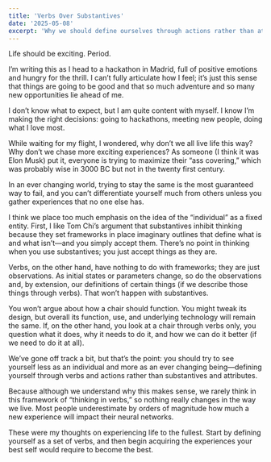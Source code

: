 ```yaml
---
title: 'Verbs Over Substantives'
date: '2025-05-08'
excerpt: 'Why we should define ourselves through actions rather than attributes.'
---
```


Life should be exciting. Period.

I’m writing this as I head to a hackathon in Madrid, full of positive emotions and hungry for the thrill. I can’t fully articulate how I feel; it’s just this sense that things are going to be good and that so much adventure and so many new opportunities lie ahead of me.

I don’t know what to expect, but I am quite content with myself. I know I’m making the right decisions: going to hackathons, meeting new people, doing what I love most.

While waiting for my flight, I wondered, why don’t we all live life this way? Why don’t we chase more exciting experiences? As someone (I think it was Elon Musk) put it, everyone is trying to maximize their “ass covering,” which was probably wise in 3000 BC but not in the twenty first century.

In an ever changing world, trying to stay the same is the most guaranteed way to fail, and you can’t differentiate yourself much from others unless you gather experiences that no one else has.

I think we place too much emphasis on the idea of the “individual” as a fixed entity. First, I like Tom Chi’s argument that substantives inhibit thinking because they set frameworks in place imaginary outlines that define what is and what isn’t—and you simply accept them. There’s no point in thinking when you use substantives; you just accept things as they are.

Verbs, on the other hand, have nothing to do with frameworks; they are just observations. As initial states or parameters change, so do the observations and, by extension, our definitions of certain things (if we describe those things through verbs). That won’t happen with substantives.

You won’t argue about how a chair should function. You might tweak its design, but overall its function, use, and underlying technology will remain the same. If, on the other hand, you look at a chair through verbs only, you question what it does, why it needs to do it, and how we can do it better (if we need to do it at all).

We’ve gone off track a bit, but that’s the point: you should try to see yourself less as an individual and more as an ever changing being—defining yourself through verbs and actions rather than substantives and attributes.

Because although we understand why this makes sense, we rarely think in this framework of “thinking in verbs,” so nothing really changes in the way we live. Most people underestimate by orders of magnitude how much a new experience will impact their neural networks.

These were my thoughts on experiencing life to the fullest. Start by defining yourself as a set of verbs, and then begin acquiring the experiences your best self would require to become the best.






